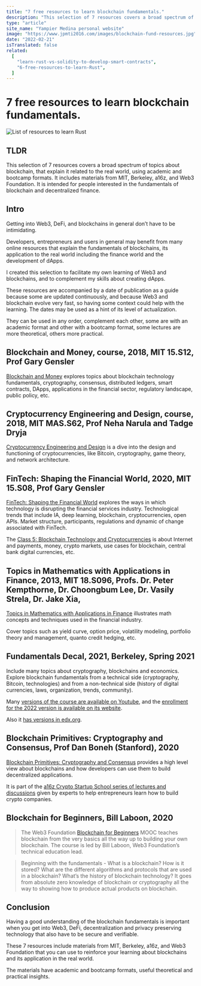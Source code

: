 ```yaml
---
title: "7 free resources to learn blockchain fundamentals."
description: "This selection of 7 resources covers a broad spectrum of topics about blockchain, that explain it related to the real world, using academic and bootcamp formats. It includes materials from MIT, Berkeley, a16z, and Web3 Foundation. It is intended for people interested in the fundamentals of blockchain and decentralized finance."
type: "article"
site_name: "Yampier Medina personal website"
image: "https://www.jpmti2016.com/images/blockchain-fund-resources.jpg"
date: "2022-02-21"
isTranslated: false
related:
  [
    "learn-rust-vs-solidity-to-develop-smart-contracts",
    "6-free-resources-to-learn-Rust",
  ]
---
```


# 7 free resources to learn blockchain fundamentals.

<Image
  alt="List of resources to learn Rust"
  src="/images/blockchain-fund-resources.jpg"
  width={1920}
  height={1080}
  layout="responsive"
  quality={30}
  priority
/>

## TLDR

This selection of 7 resources covers a broad spectrum of topics about blockchain, that explain it related to the real world, using academic and bootcamp formats. It includes materials from MIT, Berkeley, a16z, and Web3 Foundation. It is intended for people interested in the fundamentals of blockchain and decentralized finance.

## Intro

Getting into Web3, DeFi, and blockchains in general don’t have to be intimidating.

Developers, entrepreneurs and users in general may benefit from many online resources that explain the fundamentals of blockchains, its application to the real world including the finance world and the development of dApps.

I created this selection to facilitate my own learning of Web3 and blockchains, and to complement my skills about creating dApps.

These resources are accompanied by a date of publication as a guide because some are updated continuously, and because Web3 and blockchain evolve very fast, so having some context could help with the learning. The dates may be used as a hint of its level of actualization.

They can be used in any order, complement each other, some are with an academic format and other with a bootcamp format, some lectures are more theoretical, others more practical.

## Blockchain and Money, course, 2018, MIT 15.S12, Prof Gary Gensler

[Blockchain and Money](https://ocw.mit.edu/courses/sloan-school-of-management/15-s12-blockchain-and-money-fall-2018/) explores topics about blockchain technology fundamentals, cryptography, consensus, distributed ledgers, smart contracts, DApps, applications in the financial sector, regulatory landscape, public policy, etc.

## Cryptocurrency Engineering and Design, course, 2018, MIT MAS.S62, Prof Neha Narula and Tadge Dryja

[Cryptocurrency Engineering and Design](https://ocw.mit.edu/courses/media-arts-and-sciences/mas-s62-cryptocurrency-engineering-and-design-spring-2018/) is a dive into the design and functioning of cryptocurrencies, like Bitcoin, cryptography, game theory, and network architecture.

## FinTech: Shaping the Financial World, 2020, MIT 15.S08, Prof Gary Gensler

[FinTech: Shaping the Financial World](https://ocw.mit.edu/courses/sloan-school-of-management/15-s08-fintech-shaping-the-financial-world-spring-2020/index.htm) explores the ways in which technology is disrupting the financial services industry. Technological trends that include IA, deep learning, blockchain, cryptocurrencies, open APIs. Market structure, participants, regulations and dynamic of change associated with FinTech.

The [Class 5: Blockchain Technology and Cryptocurrencies](https://ocw.mit.edu/courses/sloan-school-of-management/15-s08-fintech-shaping-the-financial-world-spring-2020/class-5-blockchain-technology-cryptocurrencies/) is about Internet and payments, money, crypto markets, use cases for blockchain, central bank digital currencies, etc.

## Topics in Mathematics with Applications in Finance, 2013, MIT 18.S096, Profs. Dr. Peter Kempthorne, Dr. Choongbum Lee, Dr. Vasily Strela, Dr. Jake Xia,

[Topics in Mathematics with Applications in Finance](https://ocw.mit.edu/courses/mathematics/18-s096-topics-in-mathematics-with-applications-in-finance-fall-2013/) illustrates math concepts and techniques used in the financial industry.

Cover topics such as yield curve, option price, volatility modeling, portfolio theory and management, quanto credit hedging, etc.

## Fundamentals Decal, 2021, Berkeley, Spring 2021

Include many topics about cryptography, blockchains and economics. Explore blockchain fundamentals from a technical side (cryptography, Bitcoin, technologies) and from a non-technical side (history of digital currencies, laws, organization, trends, community).

Many [versions of the course are available on Youtube](https://www.youtube.com/c/BlockchainatBerkeley/playlists), and the [enrollment for the 2022 version is available on its website](https://blockchain.berkeley.edu/spring-2022-fundamentals-decal/).

Also it [has versions in edx.org](https://learning.edx.org/course/course-v1:BerkeleyX+CS198.2x+3T2019/home).

## Blockchain Primitives: Cryptography and Consensus, Prof Dan Boneh (Stanford), 2020

[Blockchain Primitives: Cryptography and Consensus](https://www.youtube.com/watch?v=V0JdeRzVndI&list=PLM4u6XbiXf5oDP6DFeEoNP5K_Epy1RAx4&index=3) provides a high level view about blockchains and how developers can use them to build decentralized applications.

It is part of the [a16z Crypto Startup School series of lectures and discussions](https://www.youtube.com/playlist?list=PLM4u6XbiXf5oDP6DFeEoNP5K_Epy1RAx4) given by experts to help entrepreneurs learn how to build crypto companies.

## Blockchain for Beginners, Bill Laboon, 2020

> The Web3 Foundation [Blockchain for Beginners](https://www.youtube.com/playlist?list=PLxVihxZC42nF_MCN9PTvZMIifRjx9cZ2J) MOOC teaches blockchain from the very basics all the way up to building your own blockchain. The course is led by Bill Laboon, Web3 Foundation’s technical education lead.

> Beginning with the fundamentals - What is a blockchain? How is it stored? What are the different algorithms and protocols that are used in a blockchain? What’s the history of blockchain technology? It goes from absolute zero knowledge of blockchain or cryptography all the way to showing how to produce actual products on blockchain.

## Conclusion

Having a good understanding of the blockchain fundamentals is important when you get into Web3, DeFi, decentralization and privacy preserving technology that also have to be secure and verifiable.

These 7 resources include materials from MIT, Berkeley, a16z, and Web3 Foundation that you can use to reinforce your learning about blockchains and its application in the real world.

The materials have academic and bootcamp formats, useful theoretical and practical insights.

